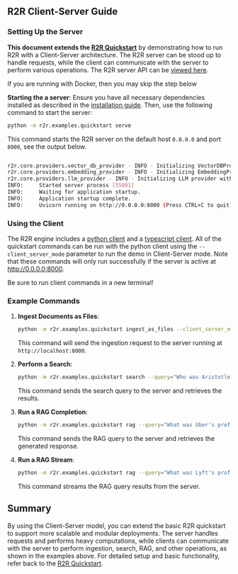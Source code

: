 
## R2R Client-Server Guide

### Setting Up the Server

**This document extends the [R2R Quickstart](/getting-started/quickstart)** by demonstrating how to run R2R with a Client-Server architecture. The R2R server can be stood up to handle requests, while the client can communicate with the server to perform various operations. The R2R server API can be [viewed here](/getting-started/r2r-api).

<Callout type="warning" emoji="🐳">
If you are running with Docker, then you may skip the step below
</Callout>

**Starting the a server**:
   Ensure you have all necessary dependencies installed as described in the [installation guide](/getting-started/installation). Then, use the following command to start the server:
   ```bash filename="bash" copy
   python -m r2r.examples.quickstart serve
   ```
   This command starts the R2R server on the default host `0.0.0.0` and port `8000`, see the output below.


   ```bash filename="User Terminal"

r2r.core.providers.vector_db_provider - INFO - Initializing VectorDBProvider with config extra_fields={} provider='pgvector' collection_name='123_demo_vecs_123'. - 2024-06-19 16:02:34,612
r2r.core.providers.embedding_provider - INFO - Initializing EmbeddingProvider with config extra_fields={'text_splitter': {'type': 'recursive_character', 'chunk_size': 512, 'chunk_overlap': 20}} provider='openai' base_model='text-embedding-3-small' base_dimension=512 rerank_model=None rerank_dimension=None rerank_transformer_type=None batch_size=128. - 2024-06-19 16:02:35,512
r2r.core.providers.llm_provider - INFO - Initializing LLM provider with config: extra_fields={} provider='litellm' - 2024-06-19 16:02:36,009
   INFO:     Started server process [55001]
   INFO:     Waiting for application startup.
   INFO:     Application startup complete.
   INFO:     Uvicorn running on http://0.0.0.0:8000 (Press CTRL+C to quit)
   ```
### Using the Client

The R2R engine includes a [python client](https://github.com/SciPhi-AI/R2R/blob/main/r2r/main/r2r_client.py) and a [typescript client](https://github.com/SciPhi-AI/r2r-js/blob/main/src/r2rClient.ts). All of the quickstart commands can be run with the python client using the `--client_server_mode` parameter to run the demo in Client-Server mode. Note that these commands will only run successfully if the server is active at http://0.0.0.0:8000.

<Callout type="warning" emoji="️⚠️">
   Be sure to run client commands in a new terminal!
</Callout>

### Example Commands

1. **Ingest Documents as Files**:
   ```bash filename="bash" copy
   python -m r2r.examples.quickstart ingest_as_files --client_server_mode
   ```
   This command will send the ingestion request to the server running at `http://localhost:8000`.

2. **Perform a Search**:
   ```bash filename="bash" copy
   python -m r2r.examples.quickstart search --query="Who was Aristotle?" --client_server_mode
   ```
   This command sends the search query to the server and retrieves the results.

3. **Run a RAG Completion**:
   ```bash filename="bash" copy
   python -m r2r.examples.quickstart rag --query="What was Uber's profit in 2020?" --client_server_mode
   ```
   This command sends the RAG query to the server and retrieves the generated response.

4. **Run a RAG Stream**:
   ```bash filename="bash" copy
   python -m r2r.examples.quickstart rag --query="What was Lyft's profit in 2020?" --streaming=true --client_server_mode
   ```
   This command streams the RAG query results from the server.

## Summary

By using the Client-Server model, you can extend the basic R2R quickstart to support more scalable and modular deployments. The server handles requests and performs heavy computations, while clients can communicate with the server to perform ingestion, search, RAG, and other operations, as shown in the examples above. For detailed setup and basic functionality, refer back to the [R2R Quickstart](/getting-started/quickstart).
